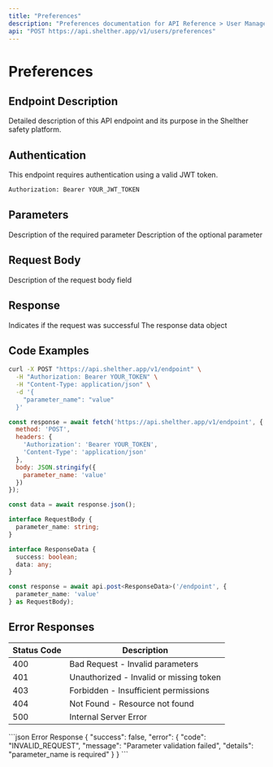 ```yaml
---
title: "Preferences"
description: "Preferences documentation for API Reference > User Management. Learn about implementation, configuration, and best practices."
api: "POST https://api.shelther.app/v1/users/preferences"
---
```


# Preferences

## Endpoint Description

Detailed description of this API endpoint and its purpose in the Shelther safety platform.

## Authentication

<Info>
This endpoint requires authentication using a valid JWT token.
</Info>

```bash
Authorization: Bearer YOUR_JWT_TOKEN
```

## Parameters

<ParamField path="parameter_name" type="string" required>
  Description of the required parameter
</ParamField>

<ParamField path="optional_param" type="number">
  Description of the optional parameter
</ParamField>

## Request Body

<ParamField body="field_name" type="string" required>
  Description of the request body field
</ParamField>

## Response

<ResponseField name="success" type="boolean">
  Indicates if the request was successful
</ResponseField>

<ResponseField name="data" type="object">
  The response data object
</ResponseField>

## Code Examples

<CodeGroup>

```bash cURL
curl -X POST "https://api.shelther.app/v1/endpoint" \
  -H "Authorization: Bearer YOUR_TOKEN" \
  -H "Content-Type: application/json" \
  -d '{
    "parameter_name": "value"
  }'
```

```javascript JavaScript
const response = await fetch('https://api.shelther.app/v1/endpoint', {
  method: 'POST',
  headers: {
    'Authorization': 'Bearer YOUR_TOKEN',
    'Content-Type': 'application/json'
  },
  body: JSON.stringify({
    parameter_name: 'value'
  })
});

const data = await response.json();
```

```typescript TypeScript
interface RequestBody {
  parameter_name: string;
}

interface ResponseData {
  success: boolean;
  data: any;
}

const response = await api.post<ResponseData>('/endpoint', {
  parameter_name: 'value'
} as RequestBody);
```

</CodeGroup>

## Error Responses

| Status Code | Description |
|-------------|-------------|
| 400 | Bad Request - Invalid parameters |
| 401 | Unauthorized - Invalid or missing token |
| 403 | Forbidden - Insufficient permissions |
| 404 | Not Found - Resource not found |
| 500 | Internal Server Error |

<ResponseExample>
```json Error Response
{
  "success": false,
  "error": {
    "code": "INVALID_REQUEST",
    "message": "Parameter validation failed",
    "details": "parameter_name is required"
  }
}
```
</ResponseExample>